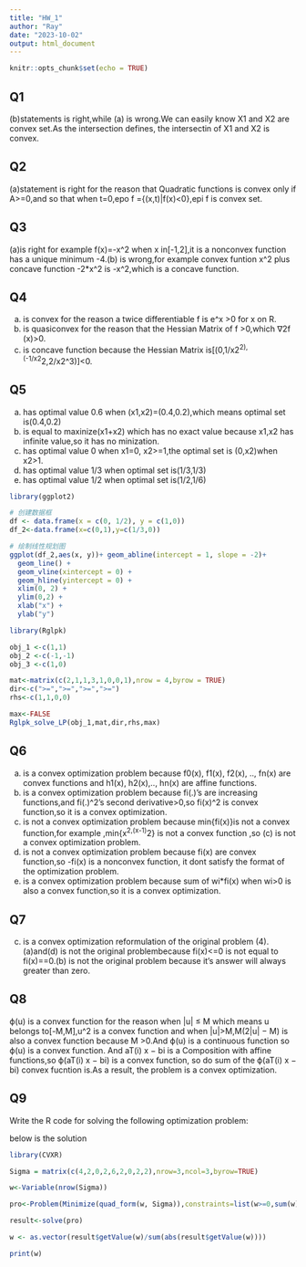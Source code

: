---
title: "HW_1"
author: "Ray"
date: "2023-10-02"
output: html_document
---

```{r setup, include=FALSE}
knitr::opts_chunk$set(echo = TRUE)
```

## Q1

(b)statements is right,while (a) is wrong.We can easily know X1 and X2 are convex set.As the intersection defines, the intersectin of X1 and X2 is convex.

## Q2

(a)statement is right for the reason that Quadratic functions is convex only if A>=0,and so that when t=0,epo f ={(x,t)|f(x)<0},epi f is convex set.

## Q3

(a)is right for example f(x)=-x^2 when x in[-1,2],it is a nonconvex function has a unique minimum -4.(b) is wrong,for example convex funtion x^2 plus concave function -2*x^2 is -x^2,which is a concave function.

## Q4

(a) is convex for the reason  a twice differentiable f is e^x >0 for x on R.
(b) is quasiconvex for the reason that the Hessian Matrix of f >0,which ∇2f (x)>0.
(c) is concave function because the Hessian Matrix is[(0,1/x2^2),(-1/x2^2,2/x2^3)]<0.

## Q5

(a) has optimal value 0.6 when (x1,x2)=(0.4,0.2),which means optimal set is(0.4,0.2)
(b) is equal to maxinize(x1+x2) which has no exact value because x1,x2 has infinite value,so it has no minization.
(c) has optimal value 0 when x1=0, x2>=1,the optimal set is (0,x2)when x2>1.
(d) has optimal value 1/3 when optimal set is(1/3,1/3)
(e) has optimal value 1/2 when optimal set is(1/2,1/6)
```{r}
library(ggplot2)

# 创建数据框
df <- data.frame(x = c(0, 1/2), y = c(1,0))
df_2<-data.frame(x=c(0,1),y=c(1/3,0))

# 绘制线性规划图
ggplot(df_2,aes(x, y))+ geom_abline(intercept = 1, slope = -2)+
  geom_line() +
  geom_vline(xintercept = 0) +
  geom_hline(yintercept = 0) +
  xlim(0, 2) +
  ylim(0,2) +
  xlab("x") +
  ylab("y")

library(Rglpk)

obj_1 <-c(1,1)
obj_2 <-c(-1,-1)
obj_3 <-c(1,0)

mat<-matrix(c(2,1,1,3,1,0,0,1),nrow = 4,byrow = TRUE)
dir<-c(">=",">=",">=",">=")
rhs<-c(1,1,0,0)

max<-FALSE
Rglpk_solve_LP(obj_1,mat,dir,rhs,max)
```




## Q6

(a) is a convex optimization problem because f0(x), f1(x), f2(x), .., fn(x) are convex functions and h1(x), h2(x),.., hn(x)
are affine functions.
(b) is a convex optimization problem because fi(.)’s are increasing functions,and fi(.)^2's second derivative>0,so fi(x)^2 is convex function,so it is a convex optimization.
(c) is not a convex optimization problem because min{fi(x)}is not a convex function,for example ,min{x^2,(x-1)^2} is not a convex function ,so (c) is not a convex optimization problem.
(d) is not a convex optimization problem because fi(x) are convex function,so -fi(x) is a nonconvex function, it dont satisfy the format of the optimization problem.
(e) is a convex optimization problem because sum of wi*fi(x) when wi>0 is also a convex function,so it is a convex optimization.

## Q7

(c) is a convex optimization reformulation of the original problem (4).(a)and(d) is not the original problembecause fi(x)<=0 is not equal to fi(x)==0.(b) is not the original problem because it's answer will always greater than zero.

## Q8

ϕ(u) is a convex function for the reason when |u| ≤ M which means u belongs to[-M,M],u^2 is a convex function and when |u|>M,M(2|u| − M) is also a convex function because M >0.And ϕ(u) is a continuous function so ϕ(u) is a convex function. And aT(i) x − bi is a Composition with affine functions,so ϕ(aT(i) x − bi) is a convex function, so do sum of the ϕ(aT(i) x − bi)  convex fucntion is.As a result, the problem is a convex optimization.



## Q9

Write the R code for solving the following optimization problem:

below is the solution

```{r ,warning=FALSE}
library(CVXR)

Sigma = matrix(c(4,2,0,2,6,2,0,2,2),nrow=3,ncol=3,byrow=TRUE)

w<-Variable(nrow(Sigma))

pro<-Problem(Minimize(quad_form(w, Sigma)),constraints=list(w>=0,sum(w)==1))

result<-solve(pro)

w <- as.vector(result$getValue(w)/sum(abs(result$getValue(w))))

print(w)
```


